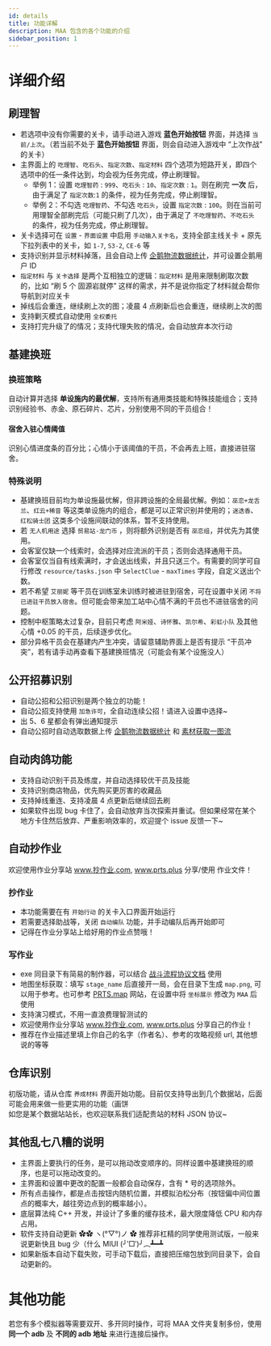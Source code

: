 ```yaml
---
id: details
title: 功能详解
description: MAA 包含的各个功能的介绍
sidebar_position: 1
---
```


# 详细介绍

## 刷理智

- 若选项中没有你需要的关卡，请手动进入游戏 **蓝色开始按钮** 界面，并选择 `当前/上次`。（若当前不处于 **蓝色开始按钮** 界面，则会自动进入游戏中 “上次作战” 的关卡）
- 主界面上的 `吃理智`、`吃石头`、`指定次数`、`指定材料` 四个选项为短路开关，即四个选项中的任一条件达到，均会视为任务完成，停止刷理智。
  - 举例 1：设置 `吃理智药` : `999`、`吃石头` : `10`、`指定次数` : `1`。则在刷完 **一次** 后，由于满足了 `指定次数`:`1` 的条件，视为任务完成，停止刷理智。
  - 举例 2：不勾选 `吃理智药`、不勾选 `吃石头`，设置 `指定次数` : `100`。则在当前可用理智全部刷完后（可能只刷了几次），由于满足了 `不吃理智药`、`不吃石头` 的条件，视为任务完成，停止刷理智。
- 关卡选择可在 `设置` - `界面设置` 中启用 `手动输入关卡名`，支持全部主线关卡 + 原先下拉列表中的关卡，如 `1-7`, `S3-2`, `CE-6` 等
- 支持识别并显示材料掉落，且会自动上传 [企鹅物流数据统计](https://penguin-stats.cn/)，并可设置企鹅用户 ID
- `指定材料` 与 `关卡选择` 是两个互相独立的逻辑：`指定材料` 是用来限制刷取次数的，比如 “刷 5 个 固源岩就停” 这样的需求，并不是说你指定了材料就会帮你导航到对应关卡
- 掉线后会重连，继续刷上次的图；凌晨 4 点刷新后也会重连，继续刷上次的图
- 支持剿灭模式自动使用 `全权委托`
- 支持打完升级了的情况；支持代理失败的情况，会自动放弃本次行动

## 基建换班

### 换班策略

自动计算并选择 **单设施内的最优解**，支持所有通用类技能和特殊技能组合；支持识别经验书、赤金、原石碎片、芯片，分别使用不同的干员组合！

#### 宿舍入驻心情阈值

识别心情进度条的百分比；心情小于该阈值的干员，不会再去上班，直接进驻宿舍。

### 特殊说明

- 基建换班目前均为单设施最优解，但非跨设施的全局最优解。例如：`巫恋+龙舌兰`、`红云+稀音` 等这类单设施内的组合，都是可以正常识别并使用的；`迷迭香`、`红松骑士团` 这类多个设施间联动的体系，暂不支持使用。
- 若 `无人机用途` 选择 `贸易站-龙门币` ，则将额外识别是否有 `巫恋组`，并优先为其使用。
- 会客室仅缺一个线索时，会选择对应流派的干员；否则会选择通用干员。
- 会客室仅当自有线索满时，才会送出线索，并且只送三个。有需要的同学可自行修改 `resource/tasks.json` 中 `SelectClue` - `maxTimes` 字段，自定义送出个数。
- 若不希望 `艾丽妮` 等干员在训练室未训练时被进驻到宿舍，可在设置中关闭 `不将已进驻干员放入宿舍`。但可能会带来加工站中心情不满的干员也不进驻宿舍的问题。
- 控制中枢策略太过复杂，目前只考虑 `阿米娅`、`诗怀雅`、`凯尔希`、`彩虹小队` 及其他心情 +0.05 的干员，后续逐步优化。
- 部分异格干员会在基建内产生冲突，请留意辅助界面上是否有提示 “干员冲突”，若有请手动再查看下基建换班情况（可能会有某个设施没人）

## 公开招募识别

- 自动公招和公招识别是两个独立的功能！
- 自动公招支持使用 `加急许可`，全自动连续公招！请进入设置中选择~
- 出 5、6 星都会有弹出通知提示
- 自动公招时自动选取数据上传 [企鹅物流数据统计](https://penguin-stats.cn/) 和 [素材获取一图流](https://yituliu.site/)

## 自动肉鸽功能

- 支持自动识别干员及练度，并自动选择较优干员及技能
- 支持识别商店物品，优先购买更厉害的收藏品
- 支持掉线重连、支持凌晨 4 点更新后继续回去刷
- 如果软件出现 bug 卡住了，会自动放弃当次探索并重试。但如果经常在某个地方卡住然后放弃、严重影响效率的，欢迎提个 issue 反馈一下~

## 自动抄作业

欢迎使用作业分享站 www.抄作业.com, www.prts.plus 分享/使用 作业文件！

### 抄作业

- 本功能需要在有 `开始行动` 的关卡入口界面开始运行
- 若需要选择助战等，关闭 `自动编队` 功能，并手动编队后再开始即可
- 记得在作业分享站上给好用的作业点赞哦！

### 写作业

- exe 同目录下有简易的制作器，可以结合 [战斗流程协议文档](https://github.com/MaaAssistantArknights/MaaAssistantArknights/blob/master/docs/3.3-%E6%88%98%E6%96%97%E6%B5%81%E7%A8%8B%E5%8D%8F%E8%AE%AE.md) 使用
- 地图坐标获取：填写 `stage_name` 后直接开一局，会在目录下生成 `map.png`, 可以用于参考。也可参考 [PRTS.map](https://map.ark-nights.com/) 网站，在设置中将 `坐标展示` 修改为 `MAA` 后使用
- 支持演习模式，不用一直浪费理智测试的
- 欢迎使用作业分享站 www.抄作业.com, www.prts.plus 分享自己的作业！
- 推荐在作业描述里填上你自己的名字（作者名）、参考的攻略视频 url, 其他想说的等等

## 仓库识别

初版功能，请从仓库 `养成材料` 界面开始功能。目前仅支持导出到几个数据站，后面可能会用来做一些更实用的功能（画饼  
如您是某个数据站站长，也欢迎联系我们适配贵站的材料 JSON 协议~

## 其他乱七八糟的说明

- 主界面上要执行的任务，是可以拖动改变顺序的。同样设置中基建换班的顺序，也是可以拖动改变的。
- 主界面和设置中更改的配置一般都会自动保存，含有 \* 号的选项除外。
- 所有点击操作，都是点击按钮内随机位置，并模拟泊松分布（按钮偏中间位置点的概率大，越往旁边点到的概率越小）。
- 底层算法纯 C++ 开发，并设计了多重的缓存技术，最大限度降低 CPU 和内存占用。
- 软件支持自动更新 ✿✿ ヽ(°▽°)ノ ✿ 推荐非杠精的同学使用测试版，一般来说更新快且 bug 少（什么 MIUI (╯‵□′)╯︵┻━┻
- 如果新版本自动下载失败，可手动下载后，直接把压缩包放到同目录下，会自动更新的。

# 其他功能

若您有多个模拟器等需要双开、多开同时操作，可将 MAA 文件夹复制多份，使用 **同一个 adb** 及 **不同的 adb 地址** 来进行连接后操作。
